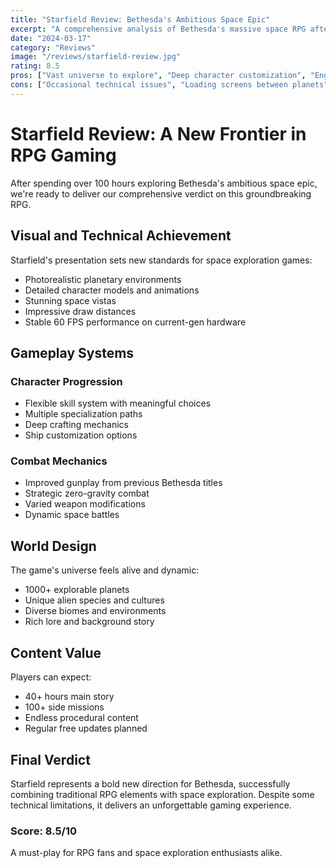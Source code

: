 ```yaml
---
title: "Starfield Review: Bethesda's Ambitious Space Epic"
excerpt: "A comprehensive analysis of Bethesda's massive space RPG after 100 hours of exploration"
date: "2024-03-17"
category: "Reviews"
image: "/reviews/starfield-review.jpg"
rating: 8.5
pros: ["Vast universe to explore", "Deep character customization", "Engaging story", "Robust crafting system"]
cons: ["Occasional technical issues", "Loading screens between planets", "Some repetitive missions"]
---
```


# Starfield Review: A New Frontier in RPG Gaming

After spending over 100 hours exploring Bethesda's ambitious space epic, we're ready to deliver our comprehensive verdict on this groundbreaking RPG.

## Visual and Technical Achievement

Starfield's presentation sets new standards for space exploration games:
- Photorealistic planetary environments
- Detailed character models and animations
- Stunning space vistas
- Impressive draw distances
- Stable 60 FPS performance on current-gen hardware

## Gameplay Systems

### Character Progression
- Flexible skill system with meaningful choices
- Multiple specialization paths
- Deep crafting mechanics
- Ship customization options

### Combat Mechanics
- Improved gunplay from previous Bethesda titles
- Strategic zero-gravity combat
- Varied weapon modifications
- Dynamic space battles

## World Design

The game's universe feels alive and dynamic:
- 1000+ explorable planets
- Unique alien species and cultures
- Diverse biomes and environments
- Rich lore and background story

## Content Value

Players can expect:
- 40+ hours main story
- 100+ side missions
- Endless procedural content
- Regular free updates planned

## Final Verdict

Starfield represents a bold new direction for Bethesda, successfully combining traditional RPG elements with space exploration. Despite some technical limitations, it delivers an unforgettable gaming experience.

### Score: 8.5/10

A must-play for RPG fans and space exploration enthusiasts alike. 